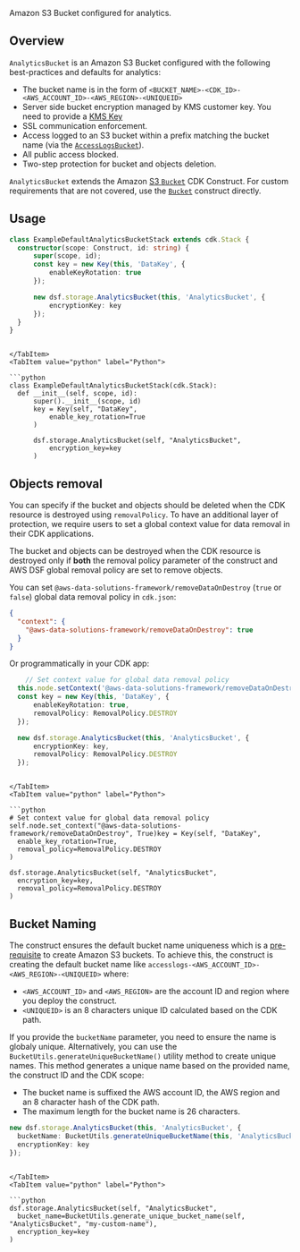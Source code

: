 

Amazon S3 Bucket configured for analytics.

## Overview

`AnalyticsBucket` is an Amazon S3 Bucket configured with the following best-practices and defaults for analytics:
- The bucket name is in the form of `<BUCKET_NAME>-<CDK_ID>-<AWS_ACCOUNT_ID>-<AWS_REGION>-<UNIQUEID>`
- Server side bucket encryption managed by KMS customer key. You need to provide a [KMS Key](https://docs.aws.amazon.com/kms/latest/developerguide/concepts.html)
- SSL communication enforcement.
- Access logged to an S3 bucket within a prefix matching the bucket name (via the [`AccessLogsBucket`](access-logs-bucket)).
- All public access blocked.
- Two-step protection for bucket and objects deletion.

`AnalyticsBucket` extends the Amazon [S3 `Bucket`](https://docs.aws.amazon.com/cdk/api/v2/docs/aws-cdk-lib.aws_s3.Bucket.html) CDK Construct. For custom requirements that are not covered, use the [`Bucket`](https://docs.aws.amazon.com/cdk/api/v2/python/aws_cdk.aws_s3/Bucket.html#bucket) construct directly.

## Usage

<Tabs>
  <TabItem value="typescript" label="TypeScript" default>

  ```typescript
  class ExampleDefaultAnalyticsBucketStack extends cdk.Stack {
    constructor(scope: Construct, id: string) {
        super(scope, id);
        const key = new Key(this, 'DataKey', {
            enableKeyRotation: true
        });

        new dsf.storage.AnalyticsBucket(this, 'AnalyticsBucket', {
            encryptionKey: key
        });
    }
}
  ```
  
  ```mdx-code-block
  
  </TabItem>
  <TabItem value="python" label="Python">

  ```python
  class ExampleDefaultAnalyticsBucketStack(cdk.Stack):
    def __init__(self, scope, id):
        super().__init__(scope, id)
        key = Key(self, "DataKey",
            enable_key_rotation=True
        )

        dsf.storage.AnalyticsBucket(self, "AnalyticsBucket",
            encryption_key=key
        )
  ```

  </TabItem>
</Tabs>

## Objects removal

You can specify if the bucket and objects should be deleted when the CDK resource is destroyed using `removalPolicy`. To have an additional layer of protection, we require users to set a global context value for data removal in their CDK applications.

The bucket and objects can be destroyed when the CDK resource is destroyed only if **both** the removal policy parameter of the construct and AWS DSF global removal policy are set to remove objects.

You can set `@aws-data-solutions-framework/removeDataOnDestroy` (`true` or `false`) global data removal policy in `cdk.json`:

```json title="cdk.json"
{
  "context": {
    "@aws-data-solutions-framework/removeDataOnDestroy": true
  }
}
```

Or programmatically in your CDK app:

<Tabs>
  <TabItem value="typescript" label="TypeScript" default>

  ```typescript
      // Set context value for global data removal policy
    this.node.setContext('@aws-data-solutions-framework/removeDataOnDestroy', true);
    const key = new Key(this, 'DataKey', {
        enableKeyRotation: true,
        removalPolicy: RemovalPolicy.DESTROY
    });

    new dsf.storage.AnalyticsBucket(this, 'AnalyticsBucket', {
        encryptionKey: key,
        removalPolicy: RemovalPolicy.DESTROY
    });
  ```
  
  ```mdx-code-block
  
  </TabItem>
  <TabItem value="python" label="Python">

  ```python
  # Set context value for global data removal policy
self.node.set_context("@aws-data-solutions-framework/removeDataOnDestroy", True)key = Key(self, "DataKey",
    enable_key_rotation=True,
    removal_policy=RemovalPolicy.DESTROY
)

dsf.storage.AnalyticsBucket(self, "AnalyticsBucket",
    encryption_key=key,
    removal_policy=RemovalPolicy.DESTROY
)
  ```

  </TabItem>
</Tabs>

## Bucket Naming

The construct ensures the default bucket name uniqueness which is a [pre-requisite](https://docs.aws.amazon.com/AmazonS3/latest/userguide/bucketnamingrules.html) to create Amazon S3 buckets.
To achieve this, the construct is creating the default bucket name like `accesslogs-<AWS_ACCOUNT_ID>-<AWS_REGION>-<UNIQUEID>` where:
* `<AWS_ACCOUNT_ID>` and `<AWS_REGION>` are the account ID and region where you deploy the construct.
* `<UNIQUEID>` is an 8 characters unique ID calculated based on the CDK path.

If you provide the `bucketName` parameter, you need to ensure the name is globaly unique.
Alternatively, you can use the `BucketUtils.generateUniqueBucketName()` utility method to create unique names.
This method generates a unique name based on the provided name, the construct ID and the CDK scope:
* The bucket name is suffixed the AWS account ID, the AWS region and an 8 character hash of the CDK path.
* The maximum length for the bucket name is 26 characters.

<Tabs>
  <TabItem value="typescript" label="TypeScript" default>

  ```typescript
  new dsf.storage.AnalyticsBucket(this, 'AnalyticsBucket', {
    bucketName: BucketUtils.generateUniqueBucketName(this, 'AnalyticsBucket', 'my-custom-name'),
    encryptionKey: key
});
  ```
  
  ```mdx-code-block
  
  </TabItem>
  <TabItem value="python" label="Python">

  ```python
  dsf.storage.AnalyticsBucket(self, "AnalyticsBucket",
    bucket_name=BucketUtils.generate_unique_bucket_name(self, "AnalyticsBucket", "my-custom-name"),
    encryption_key=key
)
  ```

  </TabItem>
</Tabs>

